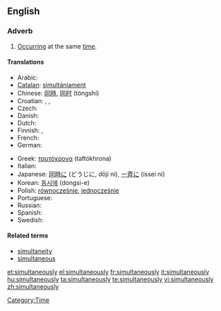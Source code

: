 ==English==

===Adverb===
{{en-adv|-}}

# [[occur|Occurring]] at the same [[time]].

====Translations====
{{trans-top|occurring at the same time}}
* Arabic: {{Arab|[[معا|معًا]]}} {{IPAchar|(máʕan)}}
* [[Catalan]]: [[simultàniament]]
* Chinese: [[同時]], [[同时]] (tóngshí)
* Croatian: {{t|hr|simultano|alt=sȉmultāno}}, {{t|hr|istovremeno|alt=istòvremeno}}, {{t|hr|istodobno|alt=istòdobno}}
* Czech: {{t+|cs|zároveň}}
* Danish: {{t-|da|samtidigt}}
* Dutch: {{t-|nl|tegelijkertijd}}
* Finnish: {{t-|fi|yhtä aikaa}}, {{t-|fi|samanaikaisesti}}
* French: {{t+|fr|simultanément}}
* German: {{t+|de|gleichzeitig}}
{{trans-mid}}
* Greek: [[ταυτόχρονα]] (taftókhrona)
* Italian: {{t+|it|simultaneamente}}
* Japanese: [[同時に]] (どうじに, dōji ni), [[一斉に]] (issei ni)
* Korean: [[동시에]] (dongsi-e)
* Polish: [[równocześnie]], [[jednocześnie]]
* Portuguese: {{t-|pt|simultaneamente}}
* Russian: {{t+|ru|одновременно|tr=odnovrémmeno|sc=Cyrl}}
* Spanish: {{t-|es|simultáneamente}}
* Swedish: {{t+|sv|samtidigt}}
{{trans-bottom}}

====Related terms====
* [[simultaneity]] {{pos n}}
* [[simultaneous]] {{pos_a}}

[[Category:Time]]

[[et:simultaneously]]
[[el:simultaneously]]
[[fr:simultaneously]]
[[it:simultaneously]]
[[hu:simultaneously]]
[[ta:simultaneously]]
[[te:simultaneously]]
[[vi:simultaneously]]
[[zh:simultaneously]]